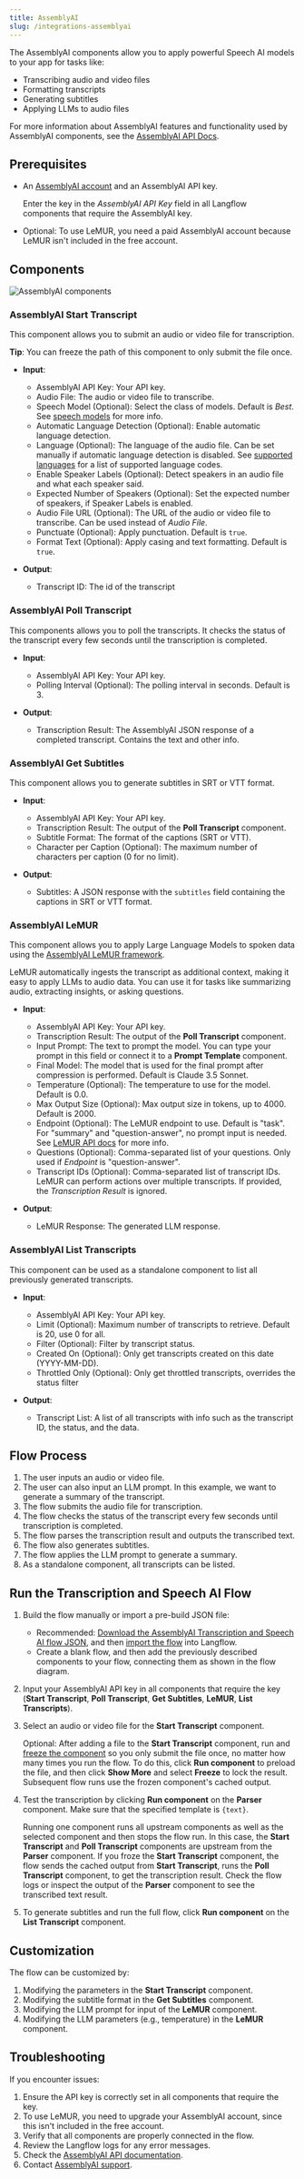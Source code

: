 ```yaml
---
title: AssemblyAI
slug: /integrations-assemblyai
---
```



The AssemblyAI components allow you to apply powerful Speech AI models to your app for tasks like:

- Transcribing audio and video files
- Formatting transcripts
- Generating subtitles
- Applying LLMs to audio files

For more information about AssemblyAI features and functionality used by AssemblyAI components, see the [AssemblyAI API Docs](https://www.assemblyai.com/docs).

## Prerequisites

* An [AssemblyAI account](https://www.assemblyai.com/dashboard/signup) and an AssemblyAI API key.

    Enter the key in the *AssemblyAI API Key* field in all Langflow components that require the AssemblyAI key.

* Optional: To use LeMUR, you need a paid AssemblyAI account because LeMUR isn't included in the free account.

## Components

![AssemblyAI components](./assemblyai-components.png)

### AssemblyAI Start Transcript

This component allows you to submit an audio or video file for transcription.

**Tip**: You can freeze the path of this component to only submit the file once.

- **Input**:
    - AssemblyAI API Key: Your API key.
    - Audio File: The audio or video file to transcribe.
    - Speech Model (Optional): Select the class of models. Default is *Best*. See [speech models](https://www.assemblyai.com/docs/speech-to-text/speech-recognition#select-the-speech-model-with-best-and-nano) for more info.
    - Automatic Language Detection (Optional): Enable automatic language detection.
    - Language (Optional): The language of the audio file. Can be set manually if automatic language detection is disabled.
            See [supported languages](https://www.assemblyai.com/docs/getting-started/supported-languages) for a list of supported language codes.
    - Enable Speaker Labels (Optional): Detect speakers in an audio file and what each speaker said.
    - Expected Number of Speakers (Optional): Set the expected number of speakers, if Speaker Labels is enabled.
    - Audio File URL (Optional): The URL of the audio or video file to transcribe. Can be used instead of *Audio File*.
    - Punctuate (Optional): Apply punctuation. Default is `true`.
    - Format Text (Optional): Apply casing and text formatting. Default is `true`.

- **Output**:
    - Transcript ID: The id of the transcript


### AssemblyAI Poll Transcript

This components allows you to poll the transcripts. It checks the status of the transcript every few seconds until the transcription is completed.

- **Input**:
    - AssemblyAI API Key: Your API key.
    - Polling Interval (Optional): The polling interval in seconds. Default is 3.

- **Output**:
    - Transcription Result: The AssemblyAI JSON response of a completed transcript. Contains the text and other info.


### AssemblyAI Get Subtitles

This component allows you to generate subtitles in SRT or VTT format.

- **Input**:
    - AssemblyAI API Key: Your API key.
    - Transcription Result: The output of the **Poll Transcript** component.
    - Subtitle Format: The format of the captions (SRT or VTT).
    - Character per Caption (Optional): The maximum number of characters per caption (0 for no limit).

- **Output**:
    - Subtitles: A JSON response with the `subtitles` field containing the captions in SRT or VTT format.


### AssemblyAI LeMUR

This component allows you to apply Large Language Models to spoken data using the [AssemblyAI LeMUR framework](https://www.assemblyai.com/docs/lemur).

LeMUR automatically ingests the transcript as additional context, making it easy to apply LLMs to audio data. You can use it for tasks like summarizing audio, extracting insights, or asking questions.

- **Input**:
    - AssemblyAI API Key: Your API key.
    - Transcription Result: The output of the **Poll Transcript** component.
    - Input Prompt: The text to prompt the model. You can type your prompt in this field or connect it to a **Prompt Template** component.
    - Final Model: The model that is used for the final prompt after compression is performed. Default is Claude 3.5 Sonnet.
    - Temperature (Optional): The temperature to use for the model. Default is 0.0.
    - Max Output Size (Optional): Max output size in tokens, up to 4000. Default is 2000.
    - Endpoint (Optional): The LeMUR endpoint to use. Default is "task". For "summary" and "question-answer", no prompt input is needed. See [LeMUR API docs](https://www.assemblyai.com/docs/api-reference/lemur/) for more info.
    - Questions (Optional): Comma-separated list of your questions. Only used if *Endpoint* is "question-answer".
    - Transcript IDs (Optional): Comma-separated list of transcript IDs. LeMUR can perform actions over multiple transcripts. If provided, the *Transcription Result* is ignored.

- **Output**:
    - LeMUR Response: The generated LLM response.

### AssemblyAI List Transcripts

This component can be used as a standalone component to list all previously generated transcripts.

- **Input**:
    - AssemblyAI API Key: Your API key.
    - Limit (Optional): Maximum number of transcripts to retrieve. Default is 20, use 0 for all.
    - Filter (Optional): Filter by transcript status.
    - Created On (Optional): Only get transcripts created on this date (YYYY-MM-DD).
    - Throttled Only (Optional): Only get throttled transcripts, overrides the status filter

- **Output**:
    - Transcript List: A list of all transcripts with info such as the transcript ID, the status, and the data.


## Flow Process

1. The user inputs an audio or video file.
2. The user can also input an LLM prompt. In this example, we want to generate a summary of the transcript.
3. The flow submits the audio file for transcription.
4. The flow checks the status of the transcript every few seconds until transcription is completed.
5. The flow parses the transcription result and outputs the transcribed text.
6. The flow also generates subtitles.
7. The flow applies the LLM prompt to generate a summary.
8. As a standalone component, all transcripts can be listed.

## Run the Transcription and Speech AI Flow

1. Build the flow manually or import a pre-build JSON file:

    * Recommended: [Download the AssemblyAI Transcription and Speech AI flow JSON](./AssemblyAI_Flow.json), and then [import the flow](/concepts-flows-import) into Langflow.
    * Create a blank flow, and then add the previously described components to your flow, connecting them as shown in the flow diagram.

2. Input your AssemblyAI API key in all components that require the key (**Start Transcript**, **Poll Transcript**, **Get Subtitles**, **LeMUR**, **List Transcripts**).

3. Select an audio or video file for the **Start Transcript** component.

    Optional: After adding a file to the **Start Transcript** component, run and [freeze the component](/concepts-components#freeze-a-component) so you only submit the file once, no matter how many times you run the flow.
    To do this, click <Icon name="Play" aria-hidden="true" /> **Run component** to preload the file, and then click <Icon name="Ellipsis" aria-hidden="true" /> **Show More** and select **Freeze** to lock the result.
    Subsequent flow runs use the frozen component's cached output.

4. Test the transcription by clicking <Icon name="Play" aria-hidden="true" /> **Run component** on the **Parser** component. Make sure that the specified template is `{text}`.

    Running one component runs all upstream components as well as the selected component and then stops the flow run.
    In this case, the **Start Transcript** and **Poll Transcript** components are upstream from the **Parser** component.
    If you froze the **Start Transcript** component, the flow sends the cached output from **Start Transcript**, runs the **Poll Transcript** component, to get the transcription result.
    Check the flow logs or inspect the output of the **Parser** component to see the transcribed text result.

5. To generate subtitles and run the full flow, click <Icon name="Play" aria-hidden="true" /> **Run component** on the **List Transcript** component.

## Customization

The flow can be customized by:

1. Modifying the parameters in the **Start Transcript** component.
2. Modifying the subtitle format in the **Get Subtitles** component.
3. Modifying the LLM prompt for input of the **LeMUR** component.
4. Modifying the LLM parameters (e.g., temperature) in the **LeMUR** component.

## Troubleshooting

If you encounter issues:

1. Ensure the API key is correctly set in all components that require the key.
2. To use LeMUR, you need to upgrade your AssemblyAI account, since this isn't included in the free account.
3. Verify that all components are properly connected in the flow.
4. Review the Langflow logs for any error messages.
5. Check the [AssemblyAI API documentation](https://www.assemblyai.com/docs/).
6. Contact [AssemblyAI support](https://www.assemblyai.com/contact/support).
